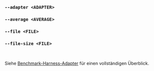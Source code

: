 ### `--adapter <ADAPTER>`
### `--average <AVERAGE>`
### `--file <FILE>`
### `--file-size <FILE>`

<br />

Siehe [Benchmark-Harness-Adapter](/de/docs/explanation/adapters/) für einen vollständigen Überblick.